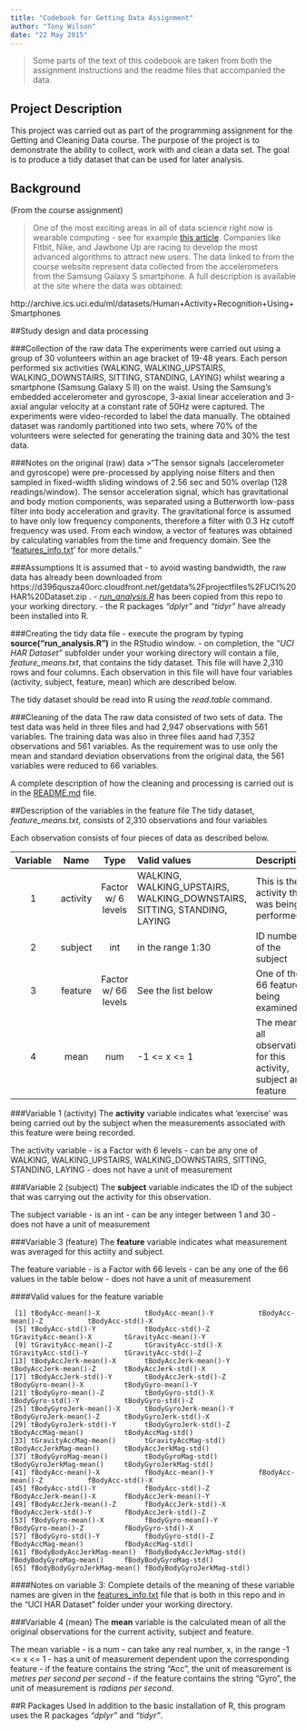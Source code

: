 ```yaml
---
title: "Codebook for Getting Data Assignment"
author: "Tony Wilson"
date: "22 May 2015"
---
```

>Some parts of the text of this codebook are taken from both the assignment instructions and the readme files that accompanied the data.

## Project Description
This project was carried out as part of the programming assignment for the Getting and Cleaning Data course.  The purpose of the project is to demonstrate the ability to collect, work with and clean a data set. The goal is to produce a tidy dataset that can be used for later analysis. 


## Background
(From the course assignment)

>One of the most exciting areas in all of data science right now is wearable computing - see for example [this article](http://www.insideactivitytracking.com/data-science-activity-tracking-and-the-battle-for-the-worlds-top-sports-brand/). Companies like Fitbit, Nike, and Jawbone Up are racing to develop the most advanced algorithms to attract new users. The data linked to from the course website represent data collected from the accelerometers from the Samsung Galaxy S smartphone. A full description is available at the site where the data was obtained: 

http://archive.ics.uci.edu/ml/datasets/Human+Activity+Recognition+Using+Smartphones 


##Study design and data processing

###Collection of the raw data
The experiments were carried out using a group of 30 volunteers within an age bracket of 19-48 years. Each person performed six activities (WALKING, WALKING_UPSTAIRS, WALKING_DOWNSTAIRS, SITTING, STANDING, LAYING) whilst wearing a smartphone (Samsung Galaxy S II) on the waist. Using the Samsung's embedded accelerometer and gyroscope, 3-axial linear acceleration and 3-axial angular velocity at a constant rate of 50Hz were captured. The experiments were video-recorded to label the data manually. The obtained dataset was randomly partitioned into two sets, where 70% of the volunteers were selected for generating the training data and 30% the test data. 

###Notes on the original (raw) data 
>"The sensor signals (accelerometer and gyroscope) were pre-processed by applying noise filters and then sampled in fixed-width sliding windows of 2.56 sec and 50% overlap (128 readings/window). The sensor acceleration signal, which has gravitational and body motion components, was separated using a Butterworth low-pass filter into body acceleration and gravity. The gravitational force is assumed to have only low frequency components, therefore a filter with 0.3 Hz cutoff frequency was used. From each window, a vector of features was obtained by calculating variables from the time and frequency domain. See the '[features_info.txt](https://github.com/wilsonae/GetData_Assignment/blob/master/features_info.txt)' for more details."

###Assumptions
It is assumed that
- to avoid wasting bandwidth, the raw data has already been downloaded from https://d396qusza40orc.cloudfront.net/getdata%2Fprojectfiles%2FUCI%20HAR%20Dataset.zip .
- [*run_analysis.R*](https://github.com/wilsonae/GetData_Assignment/blob/master/run_analysis.R) has been copied from this repo to your working directory.
- the R packages *"dplyr"* and *"tidyr"* have already been installed into R.

###Creating the tidy data file
- execute the program by typing **source("run_analysis.R")** in the RStudio window.
- on completion, the *"UCI HAR Dataset"* subfolder under your working directory will contain a file, *feature_means.txt*, that contains the tidy dataset.  This file will have 2,310 rows and four columns.  Each observation in this file will have four variables (activity, subject, feature, mean) which are described below.

The tidy dataset should be read into R using the *read.table* command.

###Cleaning of the data
The raw data consisted of two sets of data.  The test data was held in three files and had 2,947 observations with 561 variables.  The training data was also in three files aand had 7,352 observations and 561 variables.  As the requirement was to use only the mean and standard deviation observations from the original data, the 561 variables were reduced to 66 variables. 

A complete description of how the cleaning and processing is carried out is in the [README.md](https://github.com/wilsonae/GetData_Assignment/blob/master/README.md) file.

##Description of the variables in the feature file
The tidy dataset, *feature_means.txt*, consists of 2,310 observations and four variables

Each observation consists of four pieces of data as described below.

| Variable | Name  | Type | Valid values | Description |
| :------: |:-----:|:----:| :------------| :-----------|
| 1 | activity | Factor w/ 6 levels | WALKING, WALKING_UPSTAIRS, WALKING_DOWNSTAIRS, SITTING, STANDING, LAYING | This is the activity that was being performed. |
| 2 | subject |   int | in the range 1:30 | ID number of the subject |
| 3 | feature | Factor w/ 66 levels | See the list below |One of the 66 features being examined |
| 4 | mean | num | -1 <= x <= 1 | The mean of all observations for this activity, subject and feature |

###Variable 1 (activity)
The **activity** variable indicates what 'exercise' was being carried out by the subject when the measurements associated with this feature were being recorded.

The activity variable 
- is a Factor with 6 levels
- can be any one of WALKING, WALKING_UPSTAIRS, WALKING_DOWNSTAIRS, SITTING, STANDING, LAYING
- does not have a unit of measurement

###Variable 2 (subject)
The **subject** variable indicates the ID of the subject that was carrying out the activity for this observation.

The subject variable 
- is an int
- can be any integer between 1 and 30
- does not have a unit of measurement

###Variable 3 (feature)
The **feature** variable indicates what measurement was averaged for this actiity and subject. 

The feature variable 
- is a Factor with 66 levels
- can be any one of the 66 values in the table below
- does not have a unit of measurement

####Valid values for the feature variable
```
 [1] tBodyAcc-mean()-X           tBodyAcc-mean()-Y           tBodyAcc-mean()-Z           tBodyAcc-std()-X           
 [5] tBodyAcc-std()-Y            tBodyAcc-std()-Z            tGravityAcc-mean()-X        tGravityAcc-mean()-Y       
 [9] tGravityAcc-mean()-Z        tGravityAcc-std()-X         tGravityAcc-std()-Y         tGravityAcc-std()-Z        
[13] tBodyAccJerk-mean()-X       tBodyAccJerk-mean()-Y       tBodyAccJerk-mean()-Z       tBodyAccJerk-std()-X       
[17] tBodyAccJerk-std()-Y        tBodyAccJerk-std()-Z        tBodyGyro-mean()-X          tBodyGyro-mean()-Y         
[21] tBodyGyro-mean()-Z          tBodyGyro-std()-X           tBodyGyro-std()-Y           tBodyGyro-std()-Z          
[25] tBodyGyroJerk-mean()-X      tBodyGyroJerk-mean()-Y      tBodyGyroJerk-mean()-Z      tBodyGyroJerk-std()-X      
[29] tBodyGyroJerk-std()-Y       tBodyGyroJerk-std()-Z       tBodyAccMag-mean()          tBodyAccMag-std()          
[33] tGravityAccMag-mean()       tGravityAccMag-std()        tBodyAccJerkMag-mean()      tBodyAccJerkMag-std()      
[37] tBodyGyroMag-mean()         tBodyGyroMag-std()          tBodyGyroJerkMag-mean()     tBodyGyroJerkMag-std()     
[41] fBodyAcc-mean()-X           fBodyAcc-mean()-Y           fBodyAcc-mean()-Z           fBodyAcc-std()-X           
[45] fBodyAcc-std()-Y            fBodyAcc-std()-Z            fBodyAccJerk-mean()-X       fBodyAccJerk-mean()-Y      
[49] fBodyAccJerk-mean()-Z       fBodyAccJerk-std()-X        fBodyAccJerk-std()-Y        fBodyAccJerk-std()-Z       
[53] fBodyGyro-mean()-X          fBodyGyro-mean()-Y          fBodyGyro-mean()-Z          fBodyGyro-std()-X          
[57] fBodyGyro-std()-Y           fBodyGyro-std()-Z           fBodyAccMag-mean()          fBodyAccMag-std()          
[61] fBodyBodyAccJerkMag-mean()  fBodyBodyAccJerkMag-std()   fBodyBodyGyroMag-mean()     fBodyBodyGyroMag-std()     
[65] fBodyBodyGyroJerkMag-mean() fBodyBodyGyroJerkMag-std() 
```

####Notes on variable 3:
Complete details of the meaning of these variable names are given in the [features_info.txt](https://github.com/wilsonae/GetData_Assignment/blob/master/features_info.txt) file that is both in this repo and in the "UCI HAR Dataset" folder under your working directory.

###Variable 4 (mean)
The **mean** variable is the calculated mean of all the original observations for the current activity, subject and feature.

The mean variable 
- is a num
- can take any real number, x, in the range -1 <= x <= 1
- has a unit of measurement dependent upon the corresponding feature
  - if the feature contains the string "Acc", the unit of measurement is *metres per second per second*
  - if the feature contains the string "Gyro", the unit of measurement is *radians per second*.

##R Packages Used
In addition to the basic installation of R, this program uses the R packages *"dplyr"* and *"tidyr"*.

